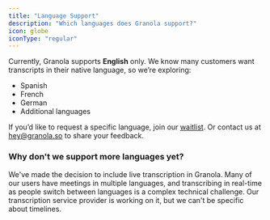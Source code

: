 ---
title: "Language Support"
description: "Which languages does Granola support?"
icon: globe
iconType: "regular"
---

Currently, Granola supports **English** only. We know many customers want transcripts in their native language, so we’re exploring:

- Spanish
- French
- German
- Additional languages

If you’d like to request a specific language, join our [waitlist](https://tally.so/r/mDAZlZ). Or contact us at [hey@granola.so](mailto:help@granola.so) to share your feedback.

### Why don't we support more languages yet?

We've made the decision to include live transcription in Granola. Many of our users have meetings in multiple languages, and transcribing in real-time as people switch between languages is a complex technical challenge. Our transcription service provider is working on it, but we can't be specific about timelines. 
